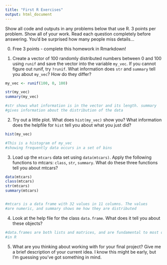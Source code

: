 ```yaml
---
title: "First R Exercises"
output: html_document
---
```


Show all code and outputs in any problems below that use R. 3 points per problem. Show all of your work. Read each question completely before answering. You'd be surprised how many people miss details...

0. Free 3 points - complete this homework in Rmarkdown!  

1. Create a vector of 100 randomly distributed numbers between 0 and 100 using `runif` and save the vector into the variable `my_vec`. If you cannot figure out runif, try `?runif`. What information does `str` and `summary` tell you about `my_vec`?  How do they differ?  

```r
my_vec <- runif(100, 0, 100)

str(my_vec)
summary(my_vec)

#str shows what information is in the vector and its length. summary 
#gives information about the distribution of the data
```

2. Try out a little plot. What does `hist(my_vec)` show you? What information does the helpfile for `hist` tell you about what you just did?  
```r
hist(my_vec)

#This is a histogram of my_vec
#showing frequently data occurs in a set of bins
```

3. Load up the `mtcars` data set using `data(mtcars)`.  Apply the following functions to mtcars: `class`, `str`, `summary`.  What do these three functions tell you about mtcars?  

```r
data(mtcars)
class(mtcars)
str(mtcars)
summary(mtcars)


#mtcars is a data frame with 32 values in 11 columns. The values
#are numeric, and summary shows me how they are distributed
```

4. Look at the help file for the class `data.frame`.  What does it tell you about these objects?  

```r
#data.frames are both lists and matrices, and are fundamental to most of the modeling
#in R
```

5. What  are you thinking about working with for your final project? Give me a brief description of your current idea. I know this might be early, but I'm guessing you've got something in mind.